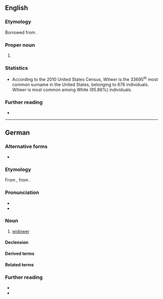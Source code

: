==English==

===Etymology===
Borrowed from {{bor|en|de|Witwer}}.

===Proper noun===
{{en-proper noun|Witwers}}

# {{surname|en|from=German}}

===Statistics===
* According to the 2010 United States Census, ''Witwer'' is the 33695<sup>th</sup> most common surname in the United States, belonging to 676 individuals. ''Witwer'' is most common among White (95.86%) individuals.

===Further reading===
* {{R:en:DAFN}}

----

==German==

===Alternative forms===
* {{alter|de|Wwt.||abbreviation}}

===Etymology===
From {{inh|de|gmh|[[witewære]], [[witewer]], [[witwer]]}}, from {{inh|de|goh|wituwo}}.

===Pronunciation===
* {{IPA|de|/ˈvɪtvɐ/}}
* {{audio|de|De-Witwer.ogg|Audio}}

===Noun===
{{de-noun|m|f=Witwe}}

# [[widower]]
#: {{syn|de|Verwitweter|Witiber|Witmann|Wittiber|q3=Bavarian, Austrian}}

====Declension====
{{de-ndecl|m}}

====Derived terms====
{{der4|de
|Dreifachwitwer
|Dreifach-Witwer
|verwitwern
|Verwitwern
|Verwitwerung
|Witwerrente
|Witwerschaft
|Witwersein
|Witwerstand
|Witwertum
|Witwer werden
|Witwerwerden
|Zweifachwitwer
|Zweifach-Witwer
}}

====Related terms====
{{col4-u|de
|verwitwet
|Verwitwung
|Witfrau
|Witib
|Wittib
|Witwenschaft
|Witwenstand
|Witwentum
|Witwe sein
|Witwesein
|Witwe werden
|Witwewerden
}}

===Further reading===
* {{R:Duden}}
* {{R:DWDS}}
